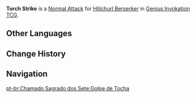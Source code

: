 {{Genius Invokation TCG Skill Infobox
|image      = Torch Strike Character Card Skill.png
|type       = Normal Attack
|character  = Hilichurl Berserker
|element    = Pyro
|matching   = 1
|unaligned  = 2
|effect     = Deals 1 {{Color|Pyro DMG}}.
|order      = 1
}}
'''Torch Strike''' is a [[Character Card Normal Attack|Normal Attack]] for [[Hilichurl Berserker (Character Card)|Hilichurl Berserker]] in [[Genius Invokation TCG]].

==Other Languages==
{{Other Languages
|en      = Torch Strike
|zhs     = 火把打
|zhs_rm  = Huǒbǎ Dǎ
|zht     = 火把打
|zht_rm  = Huǒbǎ Dǎ
|zh_tl   = Torch Strike
|ja      = 松明打撃
|ja_rm   = Taimatsu Dageki
|ja_tl   = Torch Strike
|ko      = 횃불 공격
|ko_rm   = Hwaetppul Gonggyeok
|ko_tl   = Torch Attack
|es      = Porrazo llameante
|es_tl   = Flaming Strike
|fr      = Frappe de torche
|fr_tl   = Torch Strike
|ru      = Бросок факела
|ru_tl   = Torch Throw
|th      = Torch Strike
|vi      = Đuốc Xung Kích
|vi_tl   = 
|de      = Fackelschlag
|de_tl   = Torch Strike
|id      = Torch Strike
|pt      = Golpe de Tocha
|pt_tl   = 
|tr      = Meşale Vuruşu
|tr_tl   = 
|it      = Colpo di torcia
|it_tl   = Torch Strike
}}

==Change History==
{{Change History|3.3}}

==Navigation==
{{Genius Invokation TCG Skill Navbox|Hilichurl Berserker}}
[[pt-br:Chamado Sagrado dos Sete:Golpe de Tocha]]